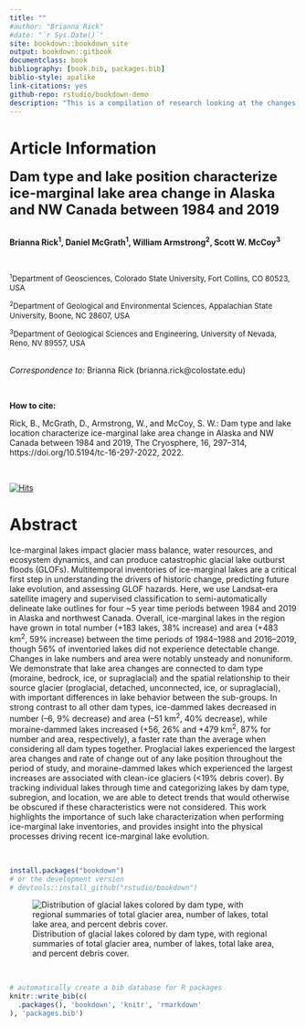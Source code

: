 ```yaml
--- 
title: ""
#author: "Brianna Rick"
#date: "`r Sys.Date()`"
site: bookdown::bookdown_site
output: bookdown::gitbook
documentclass: book
bibliography: [book.bib, packages.bib]
biblio-style: apalike
link-citations: yes
github-repo: rstudio/bookdown-demo
description: "This is a compilation of research looking at the changes in glacial lakes over time in Alaska, and drainage events from ice-dammed lakes from 1985 to 2020."
---
```

# Article Information

<font size = "5"> **Dam type and lake position characterize ice-marginal lake area change in Alaska and NW Canada between 1984 and 2019** </font>

<br>
**Brianna Rick^1^, Daniel McGrath^1^, William Armstrong^2^, Scott W. McCoy^3^**

<br>


<font size = "2">^1^Department of Geosciences, Colorado State University, Fort Collins, CO 80523, USA

^2^Department of Geological and Environmental Sciences, Appalachian State University, Boone, NC 28607, USA

^3^Department of Geological Sciences and Engineering, University of Nevada, Reno, NV 89557, USA</font>

<br>
*Correspondence to:* Brianna Rick (brianna.rick@colostate.edu)

<br>

**How to cite:**

Rick, B., McGrath, D., Armstrong, W., and McCoy, S. W.: Dam type and lake location characterize ice-marginal lake area change in Alaska and NW Canada between 1984 and 2019, The Cryosphere, 16, 297–314, https://doi.org/10.5194/tc-16-297-2022, 2022.

<br>

[![Hits](https://hits.seeyoufarm.com/api/count/incr/badge.svg?url=https%3A%2F%2Fbriannarick.github.io%2Fglacial-lakes-alaska%2F&count_bg=%2379C83D&title_bg=%23555555&icon=&icon_color=%23E7E7E7&title=hits&edge_flat=false)](https://hits.seeyoufarm.com)

# Abstract

Ice-marginal lakes impact glacier mass balance, water resources, and ecosystem dynamics, and can produce catastrophic glacial lake outburst floods (GLOFs). Multitemporal inventories of ice-marginal lakes are a critical first step in understanding the drivers of historic change, predicting future lake evolution, and assessing GLOF hazards. Here, we use Landsat-era satellite imagery and supervised classification to semi-automatically delineate lake outlines for four ~5 year time periods between 1984 and 2019 in Alaska and northwest Canada. Overall, ice-marginal lakes in the region have grown in total number (+183 lakes, 38% increase) and area (+483 km^2^, 59% increase) between the time periods of 1984–1988 and 2016–2019, though 56% of inventoried lakes did not experience detectable change. Changes in lake numbers and area were notably unsteady and nonuniform. We demonstrate that lake area changes are connected to dam type (moraine, bedrock, ice, or supraglacial) and the spatial relationship to their source glacier (proglacial, detached, unconnected, ice, or supraglacial), with important differences in lake behavior between the sub-groups. In strong contrast to all other dam types, ice-dammed lakes decreased in number (–6, 9% decrease) and area (–51 km^2^, 40% decrease), while moraine-dammed lakes increased (+56, 26% and +479 km^2^, 87% for number and area, respectively), a faster rate than the average when considering all dam types together. Proglacial lakes experienced the largest area changes and rate of change out of any lake position throughout the period of study, and moraine-dammed lakes which experienced the largest increases are associated with clean-ice glaciers (<19% debris cover). By tracking individual lakes through time and categorizing lakes by dam type, subregion, and location, we are able to detect trends that would otherwise be obscured if these characteristics were not considered. This work highlights the importance of such lake characterization when performing ice-marginal lake inventories, and provides insight into the physical processes driving recent ice-marginal lake evolution.  

<br>

```r
install.packages("bookdown")
# or the development version
# devtools::install_github("rstudio/bookdown")
```


![Distribution of glacial lakes colored by dam type, with regional summaries of total glacier area, number of lakes, total lake area, and percent debris cover. ](.\images/mapoverview.jpg)

<br>

```r
# automatically create a bib database for R packages
knitr::write_bib(c(
  .packages(), 'bookdown', 'knitr', 'rmarkdown'
), 'packages.bib')

```


